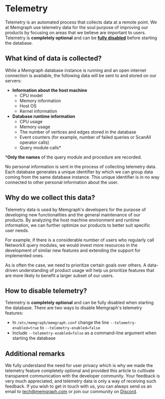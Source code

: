 
# Telemetry

Telemetry is an automated process that collects data at a remote point. We at Memgraph use telemetry data for the soul purpose of improving our products by focusing on areas that we believe are important to users. Telemetry is **completely optional** and can be **[fully disabled](#how-to-disable-telemetry)** before starting the database.

## What kind of data is collected?

While a Memgraph database instance is running and an open internet connection is available, the following data will be sent to and stored on our servers:
* **Information about the host machine**
    * CPU model
    * Memory information
    * Host OS
    * Kernel information
* **Database runtime information**
    * CPU usage
    * Memory usage
    * The number of vertices and edges stored in the database
    * Event counters (for example, number of failed queries or ScanAll operator calls)
    * Query module calls*

\***Only the names** of the query module and procedure are recorded.

No personal information is sent in the process of collecting telemetry data. Each database generates a unique identifier by which we can group data coming from the same database instance. This unique identifier is in no way connected to other personal information about the user.

## Why do we collect this data?

Telemetry data is used by Memgraph's developers for the purpose of developing new functionalities and the general maintenance of our products. By analyzing the host machine environment and runtime information, we can further optimize our products to better suit specific user needs.

For example, if there is a considerable number of users who regularly call NetworkX query modules, we would invest more resources in the development of similar new features and extending the support for implemented ones.

As is often the case, we need to prioritize certain goals over others. A data-driven understanding of product usage will help us prioritize features that are more likely to benefit a larger subset of our users.

## How to disable telemetry?

Telemetry is **completely optional** and can be fully disabled when starting the database. There are two ways to disable Memgraph's telemetry features:
* In `/etc/memgraph/memgraph.conf` change the line `--telemetry-enabled=true` to `--telemetry-enabled=false`
* Include `--telemetry-enabled=false` as a command-line argument when starting the database

## Additional remarks

We fully understand the need for user privacy which is why we made the telemetry feature completely optional and provided this article to cultivate transparent communication with the developer community. Your feedback is very much appreciated, and telemetry data is only a way of receiving such feedback.
If you wish to get in touch with us, you can always send us an email to [tech@memgraph.com](mailto:tech@memgraph.com) or join our community on [Discord](https://www.discord.gg/memgraph).
